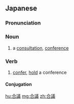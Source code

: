 ==Japanese==
{{ja-kanjitab|ごう|ぎ|yomi=on}}

===Pronunciation===
{{ja-pron|ごうぎ|y=on}}

===Noun===
{{ja-noun|ごうぎ}}

# a [[consultation]], [[conference]]

===Verb===
{{ja-verb-suru|tr=trans|ごうぎ}}

# [[confer]], [[hold]] a conference

====Conjugation====
{{ja-suru|ごうぎ}}

[[hu:合議]]
[[mg:合議]]
[[zh:合議]]
